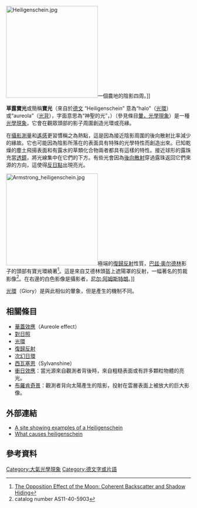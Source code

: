 [[Image:Heiligenschein.jpg|250px]]一個農地的陰影四周。]]

'''草露寶光'''或簡稱'''寶光'''（來自於[[德文|德文]] “Heiligenschein” 意為“halo”（[[光環_(宗教插圖)|光環]]）或“aureola”（[[光背|光背]]），字面意思為“神聖的光”，{{IPA-de|ˈhaɪlɪɡənˌʃaɪn|pron}}）（參見條目[[暈_(光學現象)|暈，光學現象]]）是一種[[光學現象|光學現象]]，它會在觀眾頭部的影子周圍創造光環或亮緣。

在[[攝影測量|攝影測量]]和[[遙感|遙感]]更習慣稱之為熱點，這是因為接近陰影周圍的後向散射比率減少的緣故。它也可能因為陰影所落在的表面具有特殊的光學特性而創造出來。已知乾燥的塵土飛揚表面和有露水的草類化合物兩者都具有這樣的特性。接近球形的露珠充當[[透鏡_(光學)|透鏡]]，將光線集中在它們的下方。有些光會因為[[後向散射|後向散射]]穿過露珠返回它們來源的方向，這使得[[反日點|反日點]]出現亮光。

[[Image:Armstrong_heiligenschein.jpg|250px]]極端的[[復歸反射|復歸反射]]性質，[[巴兹·奥尔德林|巴兹·奥尔德林]]影子的頭部有寶光環繞著<ref>[http://dx.doi.org/10.1006/icar.1998.5907 The Opposition Effect of the Moon: Coherent Backscatter and Shadow Hiding]</ref>。這是來自艾德林頭盔上遮陽罩的反射，一幅著名的剪裁影像<ref>catalog number AS11-40-5903</ref>。在右邊的白色影像是攝影者，[[尼尔·阿姆斯特朗|尼尔·阿姆斯特朗]]。]]

[[光環_(光象)|光環]]（Glory）是與此相似的暈象，但是產生的機制不同。

== 相關條目 ==
* [[華蓋效應|華蓋效應]]（Aureole effect）
* [[對日照|對日照]]
* [[光環_(光象)|光環]]
* [[復歸反射|復歸反射]]
* [[次幻日環|次幻日環]]
* [[西瓦塞恩|西瓦塞恩]]（Sylvanshine）
* [[衝日浪|衝日效應]]：當光源來自觀測者背後時，來自粗糙表面或有許多顆粒物體的亮光。
* [[布羅肯奇景|布羅肯奇景]]：觀測者背向太陽產生的陰影，投射在雲層表面上被放大的巨大影像。

== 外部連結 ==
{{Wiktionary|heiligenschein}}
*[http://www.weather-photography.com/Photos/gallery.php?cat=optics&subcat=heiligenschein A site showing examples of a Heiligenschein] {{Wayback|url=http://www.weather-photography.com/Photos/gallery.php?cat=optics&subcat=heiligenschein |date=20050305171852 }}
*[http://www.atoptics.co.uk/droplets/heilig.htm What causes heiligenschein] {{Wayback|url=http://www.atoptics.co.uk/droplets/heilig.htm |date=20150331200526 }}

== 參考資料 ==
{{Reflist}}

{{光学}}

[[Category:大氣光學現象|Category:大氣光學現象]]
[[Category:德文字或片語|Category:德文字或片語]]